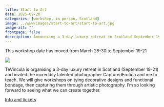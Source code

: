 ```yaml
---
title: Start to Art
date: 2025-09-28
categories: [workshop, in person, Scotland]
image: ../www/images/start-to-art/start-to-art.jpg
image-alt: ""
frontpage: false
description: Announcing a 3-day luxury retreat in Scotland September 19-21 featuring decorative rope by me and photography by Captured Erotica
---
```


::: {.callout-warning}
This workshop date has moved from March 28-30 to September 19-21
:::

![](../www/images/start-to-art/start-to-art.jpg)

TeVincula is organising a 3-day luxury retreat in Scotland (September 19-21) and invited the incredibly talented photographer CapturedErotica and me to teach. We will give workshops on tying decorative designs and functional bondage, then capturing them through artistic photography. I’m so looking forward to seeing what we can create together.

[Info and tickets](https://tevincula.com/shibari-weekend-glasgow/)